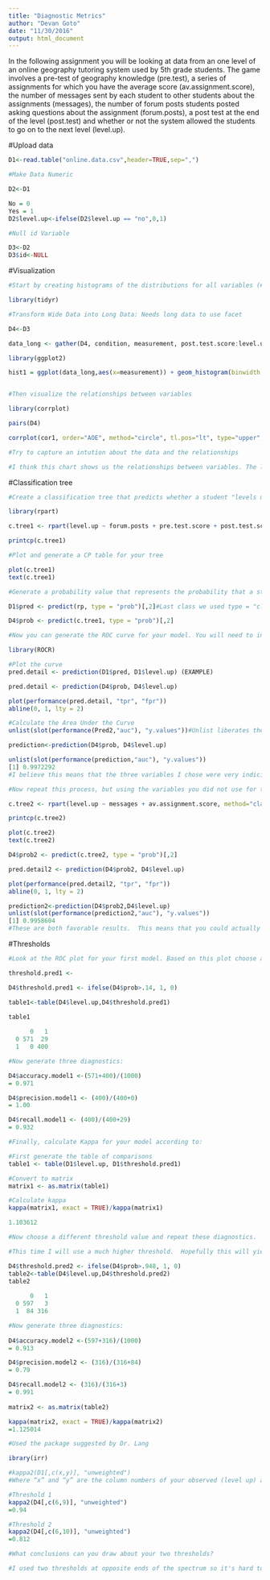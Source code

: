 ```yaml
---
title: "Diagnostic Metrics"
author: "Devan Goto"
date: "11/30/2016"
output: html_document
---
```


In the following assignment you will be looking at data from an one level of an online geography tutoring system used by 5th grade students. The game involves a pre-test of geography knowledge (pre.test), a series of assignments for which you have the average score (av.assignment.score),  the number of messages sent by each student to other students about the assignments (messages), the number of forum posts students posted asking questions about the assignment (forum.posts), a post test at the end of the level (post.test) and whether or not the system allowed the students to go on to the next level (level.up).  

#Upload data
```r

D1<-read.table("online.data.csv",header=TRUE,sep=",")

#Make Data Numeric

D2<-D1

No = 0
Yes = 1
D2$level.up<-ifelse(D2$level.up == "no",0,1)

#Null id Variable

D3<-D2
D3$id<-NULL

```

#Visualization 
```r
#Start by creating histograms of the distributions for all variables (#HINT: look up "facet" in the ggplot documentation)

library(tidyr)

#Transform Wide Data into Long Data: Needs long data to use facet

D4<-D3

data_long <- gather(D4, condition, measurement, post.test.score:level.up, factor_key=TRUE)

library(ggplot2)

hist1 = ggplot(data_long,aes(x=measurement)) + geom_histogram(binwidth = 0.1) + facet_wrap(~condition, scales = "free")


#Then visualize the relationships between variables

library(corrplot)

pairs(D4)

corrplot(cor1, order="AOE", method="circle", tl.pos="lt", type="upper", tl.col="black", tl.cex=0.6, tl.srt=45, addCoef.col="black", addCoefasPercent = TRUE, sig.level=0.50, insig = "blank")

#Try to capture an intution about the data and the relationships

#I think this chart shows us the relationships between variables. The larger the number is to one another the closer the relationship.  Based on the graph assignment score is the most indicitive of leveling up, with post test score and messages coming in second and third place respectively.  This makes sense, if you score well on assignments you should level up, just as if you score well on a post test.  The messages may indicate that they are being used effectively to learn course content


```
#Classification tree
```r
#Create a classification tree that predicts whether a student "levels up" in the online course using three variables of your choice (As we did last time, set all controls to their minimums)

library(rpart)

c.tree1 <- rpart(level.up ~ forum.posts + pre.test.score + post.test.score, method="class" , data = D4, control=rpart.control(minsplit=1,minbucket=1,cp=0.001))

printcp(c.tree1)

#Plot and generate a CP table for your tree 

plot(c.tree1)
text(c.tree1)

#Generate a probability value that represents the probability that a student levels up based your classification tree 

D1$pred <- predict(rp, type = "prob")[,2]#Last class we used type = "class" which predicted the classification for us, this time we are using type = "prob" to see the probability that our classififcation is based on.

D4$prob <- predict(c.tree1, type = "prob")[,2]

#Now you can generate the ROC curve for your model. You will need to install the package ROCR to do this.

library(ROCR)

#Plot the curve
pred.detail <- prediction(D1$pred, D1$level.up) (EXAMPLE)

pred.detail <- prediction(D4$prob, D4$level.up) 

plot(performance(pred.detail, "tpr", "fpr"))
abline(0, 1, lty = 2)

#Calculate the Area Under the Curve
unlist(slot(performance(Pred2,"auc"), "y.values"))#Unlist liberates the AUC value from the "performance" object created by ROCR

prediction<-prediction(D4$prob, D4$level.up)

unlist(slot(performance(prediction,"auc"), "y.values"))
[1] 0.9972292
#I believe this means that the three variables I chose were very indicitive of leveling up (higher the auc the higher the accuracy), I predit that my auc value will be lower when I repeat the process.  

#Now repeat this process, but using the variables you did not use for the previous model and compare the plots & results of your two models. Which one do you think was the better model? Why?

c.tree2 <- rpart(level.up ~ messages + av.assignment.score, method="class" , data = D4, control=rpart.control(minsplit=1,minbucket=1,cp=0.001))

printcp(c.tree2)

plot(c.tree2)
text(c.tree2)

D4$prob2 <- predict(c.tree2, type = "prob")[,2]

pred.detail2 <- prediction(D4$prob2, D4$level.up) 

plot(performance(pred.detail2, "tpr", "fpr"))
abline(0, 1, lty = 2)

prediction2<-prediction(D4$prob2,D4$level.up)
unlist(slot(performance(prediction2,"auc"), "y.values"))
[1] 0.9958604
#These are both favorable results.  This means that you could actually use both, the results that I got in both are equivalent to what the medical field uses.  Although the first one has a higher auc, I'd honestly use both.  I think the auc values are high because I seperated them in a way that would make them this way.  What I mean is, if I would've chose the two variables that correlate (forum posts and pre test scores) the least to leveling up, I probably would have recieved a somewhat lower auc.  Although I do believe that the auc still would have been high.  Since my first model had a higher auc I would say that is the better model. 

```
#Thresholds
```r
#Look at the ROC plot for your first model. Based on this plot choose a probability threshold that balances capturing the most correct predictions against false positives. Then generate a new variable in your data set that classifies each student according to your chosen threshold.

threshold.pred1 <- 

D4$threshold.pred1 <- ifelse(D4$prob>.14, 1, 0)

table1<-table(D4$level.up,D4$threshold.pred1)

table1
   
      0   1
  0 571  29
  1   0 400

#Now generate three diagnostics:

D4$accuracy.model1 <-(571+400)/(1000)
= 0.971

D4$precision.model1 <- (400)/(400+0)
= 1.00

D4$recall.model1 <- (400)/(400+29)
= 0.932

#Finally, calculate Kappa for your model according to:

#First generate the table of comparisons
table1 <- table(D1$level.up, D1$threshold.pred1)

#Convert to matrix
matrix1 <- as.matrix(table1)

#Calculate kappa
kappa(matrix1, exact = TRUE)/kappa(matrix1)

1.103612

#Now choose a different threshold value and repeat these diagnostics. 

#This time I will use a much higher threshold.  Hopefully this will yield different results.  

D4$threshold.pred2 <- ifelse(D4$prob>.948, 1, 0)
table2<-table(D4$level.up,D4$threshold.pred2)
table2
   
      0   1
  0 597   3
  1  84 316

#Now generate three diagnostics:
  
D4$accuracy.model2 <-(597+316)/(1000)
= 0.913

D4$precision.model2 <- (316)/(316+84)
= 0.79

D4$recall.model2 <- (316)/(316+3)
= 0.991
  
matrix2 <- as.matrix(table2)

kappa(matrix2, exact = TRUE)/kappa(matrix2)
=1.125014

#Used the package suggested by Dr. Lang 

ibrary(irr)

#kappa2(D1[,c(x,y)], "unweighted")
#Where “x” and “y” are the column numbers of your observed (level up) and predicted variables (threshold predict)

#Threshold 1
kappa2(D4[,c(6,9)], "unweighted")
=0.94

#Threshold 2
kappa2(D4[,c(6,10)], "unweighted")
=0.812

#What conclusions can you draw about your two thresholds? 

#I used two thresholds at opposite ends of the spectrum so it's hard to make clear conclusions. By increasing the threshold accuracy decreased, precision decreased, and recall increased.  This resulted in Kappa lowering by .128.  This shows that the reliability of the data went down as a result of this threshold.  I think this is because the threshold took too many values with it.  By decreasing the total number of values, it may affect Kappa, I presume this also depends on the types of value the thresholds delete.  I would like to also say that although Kappa decreased,0.812 is still a good Kappa and should be considered.  

```
